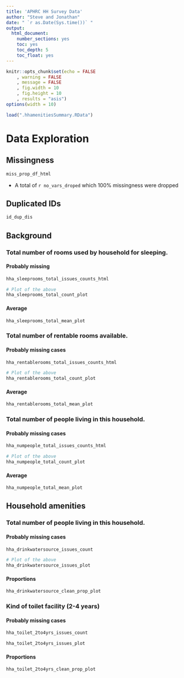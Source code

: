 ```yaml
---
title: 'APHRC HH Survey Data'
author: "Steve and Jonathan"
date: " `r as.Date(Sys.time())` "
output:
  html_document:
    number_sections: yes
    toc: yes
    toc_depth: 5
    toc_float: yes
---
```





```r
knitr::opts_chunk$set(echo = FALSE
	, warning = FALSE
	, message = FALSE
	, fig.width = 10
	, fig.height = 10
	, results = "asis")
options(width = 10)

```


```r
load(".hhamenitiesSummary.RData")
```


# Data Exploration

## Missingness

```r
miss_prop_df_html
```

* A total of `r no_vars_droped` which $100\%$ missingness were dropped

## Duplicated IDs

```r
id_dup_dis
```

## Background

### Total number of rooms used by household for sleeping.

#### Probably missing

```r
hha_sleeprooms_total_issues_counts_html
```

```r
# Plot of the above
hha_sleeprooms_total_count_plot 
```

#### Average

```r
hha_sleeprooms_total_mean_plot 
```


### Total number of rentable rooms available.

#### Probably missing cases

```r
hha_rentablerooms_total_issues_counts_html
```

```r
# Plot of the above
hha_rentablerooms_total_count_plot 
```

#### Average

```r
hha_rentablerooms_total_mean_plot 
```

### Total number of people living in this household.

#### Probably missing cases

```r
hha_numpeople_total_issues_counts_html
```

```r
# Plot of the above
hha_numpeople_total_count_plot
```

#### Average

```r
hha_numpeople_total_mean_plot
```

## Household amenities

### Total number of people living in this household.

#### Probably missing cases

```r
hha_drinkwatersource_issues_count
```

```r
# Plot of the above
hha_drinkwatersource_issues_plot
```

#### Proportions

```r
hha_drinkwatersource_clean_prop_plot
```


### Kind of toilet facility (2-4 years)

#### Probably missing cases

```r
hha_toilet_2to4yrs_issues_count
```

```r
hha_toilet_2to4yrs_issues_plot
```

#### Proportions

```r
hha_toilet_2to4yrs_clean_prop_plot
``` 






